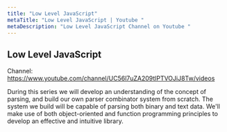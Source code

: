 ```yaml
---
title: "Low Level JavaScript"
metaTitle: "Low Level JavaScript | Youtube "
metaDescription: "Low Level JavaScript Channel on Youtube "
---
```


## Low Level JavaScript
Channel:
https://www.youtube.com/channel/UC56l7uZA209tlPTVOJiJ8Tw/videos


During this series we will develop an understanding of the concept of parsing, and build our own parser combinator system from scratch. The system we build will be capable of parsing both binary and text data. We'll make use of both object-oriented and function programming principles to develop an effective and intuitive library.
